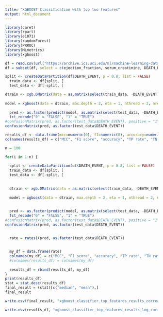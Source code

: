 ```yaml
---
title: "XGBOOST Classification with top two features"
output: html_document
---
```


```r
library(caret)
library(rpart)
library(e1071)
library(randomForest)
library(PRROC)
library(MLmetrics)
library(xgboost)
```

```r
df = read.csv(url("https://archive.ics.uci.edu/ml/machine-learning-databases/00519/heart_failure_clinical_records_dataset.csv"))
df = subset(df, select = c(ejection_fraction, serum_creatinine, DEATH_EVENT))
```

```r
split <- createDataPartition(df$DEATH_EVENT, p = 0.8, list = FALSE)
  train_data <- df[split, ]
  test_data <- df[-split, ]
```
  
```r
dtrain <- xgb.DMatrix(data = as.matrix(select(train_data, -DEATH_EVENT)), label = train_data$DEATH_EVENT)
  
model = xgboost(data = dtrain, max.depth = 2, eta = 1, nthread = 2, nrounds = 2, objective = "binary:logistic")
  
  pred <- as.factor(predict(model, as.matrix(select(test_data, -DEATH_EVENT))) >= 0.5) %>%
  fct_recode("0" = "FALSE", "1" = "TRUE")
#confusionMatrix(pred, as.factor(test_data$DEATH_EVENT), positive = "1")
confusionMatrix(pred, as.factor(test_data$DEATH_EVENT))

```



```r

results_df <- data.frame(mcc=numeric(0), f1=numeric(0), accuracy=numeric(0), tp_rate=numeric(0), tn_rate=numeric(0), prc_auc=numeric(0), roc_auc=numeric(0))
colnames(results_df) = c("MCC", "F1 score", "accuracy", "TP rate", "TN rate", "PR AUC", "ROC AUC")

n = 100

for(i in 1:n) {
  
  split <- createDataPartition(df$DEATH_EVENT, p = 0.8, list = FALSE)
  train_data <- df[split, ]
  test_data <- df[-split, ]
  
  
  dtrain <- xgb.DMatrix(data = as.matrix(select(train_data, -DEATH_EVENT)), label = train_data$DEATH_EVENT) #Virkar
  
  model = xgboost(data = dtrain, max.depth = 2, eta = 1, nthread = 2, nrounds = 2, objective = "binary:logistic")
  
  
  pred <- as.factor(predict(model, as.matrix(select(test_data, -DEATH_EVENT))) >= 0.5) %>%
  fct_recode("0" = "FALSE", "1" = "TRUE")
#confusionMatrix(pred, as.factor(test_data$DEATH_EVENT), positive = "1")
confusionMatrix(pred, as.factor(test_data$DEATH_EVENT))

  
  rate = rates1(pred, as.factor(test_data$DEATH_EVENT))
  
  
  my_df = data.frame(rate)
  colnames(my_df) = c("MCC", "F1 score", "accuracy", "TP rate", "TN rate", "PR AUC", "ROC AUC")
  #colnames(results_df) = colnames(my_df)
  
  results_df = rbind(results_df, my_df)
}
print(results_df)
stat = stat.desc(results_df)
final_result = (stat)[c("median", "mean"),]
final_result

```

```r
write.csv(final_result, "xgboost_classifier_top_features_results_correct.csv")
```

```r
write.csv(results_df, "xgboost_classifier_top_features_results_log_correct.csv")
```







